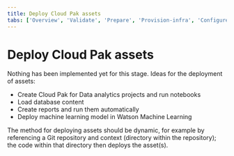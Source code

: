 ```yaml
---
title: Deploy Cloud Pak assets
tabs: ['Overview', 'Validate', 'Prepare', 'Provision-infra', 'Configure-infra', 'Install-cloud-pak', 'Configure-cloud-pak', 'Deploy-assets', 'Smoke-tests']
---
```


# Deploy Cloud Pak assets

Nothing has been implemented yet for this stage. Ideas for the deployment of assets:
* Create Cloud Pak for Data analytics projects and run notebooks
* Load database content
* Create reports and run them automatically
* Deploy machine learning model in Watson Machine Learning

The method for deploying assets should be dynamic, for example by referencing a Git repository and context (directory within the repository); the code within that directory then deploys the asset(s).
